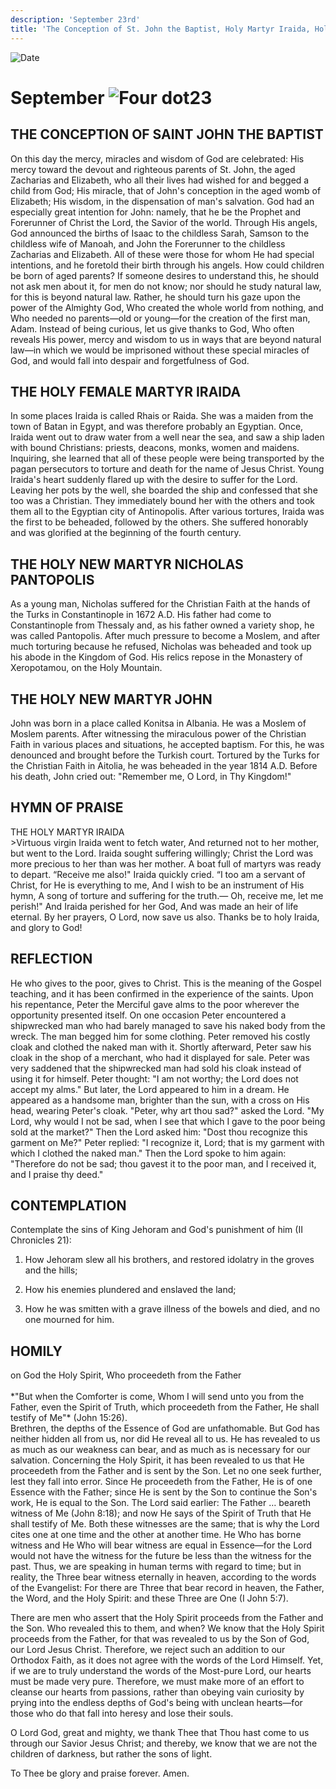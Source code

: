 ```yaml
---
description: 'September 23rd'
title: 'The Conception of St. John the Baptist, Holy Martyr Iraida, Holy New Martyr Nicholas Pantopolis, Holy New Martyr John'
---
```


<CustomPaginator />
<RunningHead />

<Image src="/title-imprint.png" height={68} width={50} alt="Date" className="title-imprint"/>

# <div id="date">September <Image className="four-dot" src="/four-dot.png" height={15} width={15} alt="Four dot" />23</div>

## THE CONCEPTION OF SAINT JOHN THE BAPTIST

On this day the mercy, miracles and wisdom of God are celebrated: His mercy toward the devout and righteous parents of St. John, the aged Zacharias and Elizabeth, who all their lives had wished for and begged a child from God; His miracle, that of John's conception in the aged womb of Elizabeth; His wisdom, in the dispensation of man's salvation. God had an especially great intention for John: namely, that he be the Prophet and Forerunner of Christ the Lord, the Savior of the world. Through His angels, God announced the births of Isaac to the childless Sarah, Samson to the childless wife of Manoah, and John the Forerunner to the childless Zacharias and Elizabeth. All of these were those for whom He had special intentions, and he foretold their birth through his angels. How could children be born of aged parents? If someone desires to understand this, he should not ask men about it, for men do not know; nor should he study natural law, for this is beyond natural law. Rather, he should turn his gaze upon the power of the Almighty God, Who created the whole world from nothing, and Who needed no parents—old or young—for the creation of the first man, Adam. Instead of being curious, let us give thanks to God, Who often reveals His power, mercy and wisdom to us in ways that are beyond natural law—in which we would be imprisoned without these special miracles of God, and would fall into despair and forgetfulness of God.

## THE HOLY FEMALE MARTYR IRAIDA

In some places Iraida is called Rhais or Raida. She was a maiden from the town of Batan in Egypt, and was therefore probably an Egyptian. Once, Iraida went out to draw water from a well near the sea, and saw a ship laden with bound Christians: priests, deacons, monks, women and maidens. Inquiring, she learned that all of these people were being transported by the pagan persecutors to torture and death for the name of Jesus Christ. Young Iraida's heart suddenly flared up with the desire to suffer for the Lord. Leaving her pots by the well, she boarded the ship and confessed that she too was a Christian. They immediately bound her with the others and took them all to the Egyptian city of Antinopolis. After various tortures, Iraida was the first to be beheaded, followed by the others. She suffered honorably and was glorified at the beginning of the fourth century.

## THE HOLY NEW MARTYR NICHOLAS PANTOPOLIS

As a young man, Nicholas suffered for the Christian Faith at the hands of the Turks in Constantinople in 1672 A.D. His father had come to Constantinople from Thessaly and, as his father owned a variety shop, he was called Pantopolis. After much pressure to become a Moslem, and after much torturing because he refused, Nicholas was beheaded and took up his abode in the Kingdom of God. His relics repose in the Monastery of Xeropotamou, on the Holy Mountain.

## THE HOLY NEW MARTYR JOHN

John was born in a place called Konitsa in Albania. He was a Moslem of Moslem parents. After witnessing the miraculous power of the Christian Faith in various places and situations, he accepted baptism. For this, he was denounced and brought before the Turkish court. Tortured by the Turks for the Christian Faith in Aitolia, he was beheaded in the year 1814 A.D. Before his death, John cried out: "Remember me, O Lord, in Thy Kingdom!"


## HYMN OF PRAISE
<div style={{textAlign:'center', color:'crimson', fontWeight:'bold'}}>
THE HOLY MARTYR IRAIDA
</div>
>Virtuous virgin Iraida went to fetch water,  
And returned not to her mother, but went to the Lord.  
Iraida sought suffering willingly;  
Christ the Lord was more precious to her than was her mother.  
A boat full of martyrs was ready to depart.  
“Receive me also!" Iraida quickly cried.  
“I too am a servant of Christ, for He is everything to me,   
And I wish to be an instrument of His hymn,   
A song of torture and suffering for the truth.—  
Oh, receive me, let me perish!"  
And Iraida perished for her God,  
And was made an heir of life eternal.  
By her prayers, O Lord, now save us also.  
Thanks be to holy Iraida, and glory to God!  


## REFLECTION

He who gives to the poor, gives to Christ. This is the meaning of the Gospel teaching, and it has been confirmed in the experience of the saints. Upon his repentance, Peter the Merciful gave alms to the poor wherever the opportunity presented itself. On one occasion Peter encountered a shipwrecked man who had barely managed to save his naked body from the wreck. The man begged him for some clothing. Peter removed his costly cloak and clothed the naked man with it. Shortly afterward, Peter saw his cloak in the shop of a merchant, who had it displayed for sale. Peter was very saddened that the shipwrecked man had sold his cloak instead of using it for himself. Peter thought: "I am not worthy; the Lord does not accept my alms." But later, the Lord appeared to him in a dream. He appeared as a handsome man, brighter than the sun, with a cross on His head, wearing Peter's cloak. "Peter, why art thou sad?" asked the Lord. "My Lord, why would I not be sad, when I see that which I gave to the poor being sold at the market?" Then the Lord asked him: "Dost thou recognize this garment on Me?" Peter replied: "I recognize it, Lord; that is my garment with which I clothed the naked man." Then the Lord spoke to him again: "Therefore do not be sad; thou gavest it to the poor man, and I received it, and I praise thy deed."


## CONTEMPLATION

Contemplate the sins of King Jehoram and God's punishment of him (II Chronicles 21):

1. How Jehoram slew all his brothers, and restored idolatry in the groves and the hills;

2. How his enemies plundered and enslaved the land;

3. How he was smitten with a grave illness of the bowels and died, and no one mourned for him.


## HOMILY
<div style={{textAlign:'center', color:'crimson', fontWeight:'bold'}}>
on God the Holy Spirit, Who proceedeth from the Father
</div>
<br />
<div style={{textAlign:'right'}}>
*"But when the Comforter is come, Whom I will send unto you from the Father, even the Spirit of Truth, which proceedeth from the Father, He shall testify of Me"* (John 15:26).
</div>
Brethren, the depths of the Essence of God are unfathomable. But God has neither hidden all from us, nor did He reveal all to us. He has revealed to us as much as our weakness can bear, and as much as is necessary for our salvation. Concerning the Holy Spirit, it has been revealed to us that He proceedeth from the Father and is sent by the Son. Let no one seek further, lest they fall into error. Since He proceedeth from the Father, He is of one Essence with the Father; since He is sent by the Son to continue the Son's work, He is equal to the Son. The Lord said earlier: The Father … beareth witness of Me (John 8:18); and now He says of the Spirit of Truth that He shall testify of Me. Both these witnesses are the same; that is why the Lord cites one at one time and the other at another time. He Who has borne witness and He Who will bear witness are equal in Essence—for the Lord would not have the witness for the future be less than the witness for the past. Thus, we are speaking in human terms with regard to time; but in reality, the Three bear witness eternally in heaven, according to the words of the Evangelist: For there are Three that bear record in heaven, the Father, the Word, and the Holy Spirit: and these Three are One (I John 5:7).

There are men who assert that the Holy Spirit proceeds from the Father and the Son. Who revealed this to them, and when? We know that the Holy Spirit proceeds from the Father, for that was revealed to us by the Son of God, our Lord Jesus Christ. Therefore, we reject such an addition to our Orthodox Faith, as it does not agree with the words of the Lord Himself. Yet, if we are to truly understand the words of the Most-pure Lord, our hearts must be made very pure. Therefore, we must make more of an effort to cleanse our hearts from passions, rather than obeying vain curiosity by prying into the endless depths of God's being with unclean hearts—for those who do that fall into heresy and lose their souls. 

O Lord God, great and mighty, we thank Thee that Thou hast come to us through our Savior Jesus Christ; and thereby, we know that we are not the children of darkness, but rather the sons of light.

To Thee be glory and praise forever. Amen.